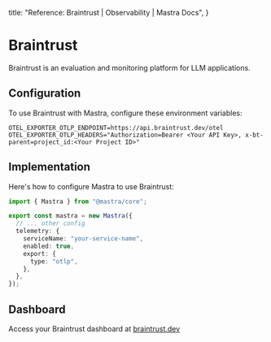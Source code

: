   title: "Reference: Braintrust | Observability | Mastra Docs",
}

# Braintrust

Braintrust is an evaluation and monitoring platform for LLM applications.

## Configuration

To use Braintrust with Mastra, configure these environment variables:

```env
OTEL_EXPORTER_OTLP_ENDPOINT=https://api.braintrust.dev/otel
OTEL_EXPORTER_OTLP_HEADERS="Authorization=Bearer <Your API Key>, x-bt-parent=project_id:<Your Project ID>"
```

## Implementation

Here's how to configure Mastra to use Braintrust:

```typescript
import { Mastra } from "@mastra/core";

export const mastra = new Mastra({
  // ... other config
  telemetry: {
    serviceName: "your-service-name",
    enabled: true,
    export: {
      type: "otlp",
    },
  },
});
```

## Dashboard

Access your Braintrust dashboard at [braintrust.dev](https://www.braintrust.dev/)
